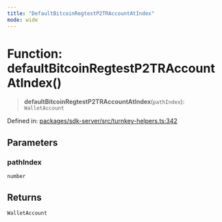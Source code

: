 ```yaml
---
title: "DefaultBitcoinRegtestP2TRAccountAtIndex"
mode: wide
---
```

  
# Function: defaultBitcoinRegtestP2TRAccountAtIndex()

> **defaultBitcoinRegtestP2TRAccountAtIndex**(`pathIndex`): `WalletAccount`

Defined in: [packages/sdk-server/src/turnkey-helpers.ts:342](https://github.com/tkhq/sdk/blob/94193410cf3571aa019a0b9408107eeb43e39e16/packages/sdk-server/src/turnkey-helpers.ts#L342)

## Parameters

### pathIndex

`number`

## Returns

`WalletAccount`
